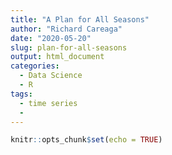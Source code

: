 ```yaml
---
title: "A Plan for All Seasons"
author: "Richard Careaga"
date: "2020-05-20"
slug: plan-for-all-seasons
output: html_document
categories:
  - Data Science
  - R
tags:
  - time series
  - 
---
```


```r
knitr::opts_chunk$set(echo = TRUE)
```

